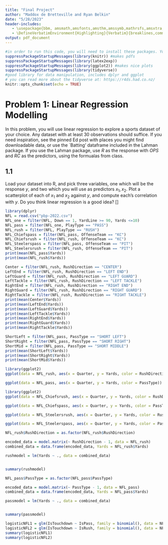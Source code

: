 ```yaml
---
title: "Final Project"
author: "Maddox de Bretteville and Ryan Belkin"
date: "5/28/2023"
header-includes:
   - \usepackage{bbm, amsmath,amsfonts,amsthm,amssymb,mathrsfs,amsxtra,amscd,latexsym, xcolor, graphicx, fvextra}
   - \DefineVerbatimEnvironment{Highlighting}{Verbatim}{breaklines,commandchars=\\\{\}}
output: pdf_document
---
```


\newcommand{\E}{\mathbb{E}}
\newcommand{\Cov}{\mathrm{Cov}}
\newcommand{\diag}{\mathrm{diag}}
\newcommand{\Corr}{\mathrm{Corr}}
\newcommand{\Var}{\mathrm{Var}}
\newcommand{\fix}[1]{\textcolor{red}{\textbf{\large (#1)\normalsize}}}

```r
#in order to run this code, you will need to install these packages. You can do so by going to the install button, or by going to the console and typing, for example, install.packages("knitr")
suppressPackageStartupMessages(library(knitr)) #makes pdfs
suppressPackageStartupMessages(library(latex2exp))
suppressPackageStartupMessages(library(ggplot2)) #makes nice plots
suppressPackageStartupMessages(library(tidyverse))
#good library for data manipulation, includes dplyr and ggplot
# you can read more about the tidyverse at: https://r4ds.had.co.nz/
knitr::opts_chunk$set(echo = TRUE)
```



# Problem 1: Linear Regression Modelling

In this problem, you will use linear regression to explore a sports dataset of your choice. Any dataset with at least 30 observations should suffice. If you need inspiration, see the pinned Ed post with places you might find downloadable data, or use the `Batting' dataframe included in the Lahman package. If you use the Lahman package, use $R$ as the response with $OPS$ and $RC$ as the predictors, using the formualas from class.

## 1.1

Load your dataset into R, and pick three variables, one which will be the response $y$, and two which you will use as predictors $x_1,x_2$. Plot a scatterplot of each of $x_1$ and $x_2$ against $y$, and compute each's correlation with $y$. Do you think linear regression is a good idea? [\textbf{4 points}]

```r

library(dplyr)
NFL = read.csv("pbp-2022.csv")
NFL_one = filter(NFL, Down == 1, YardLine >= 90, Yards <=10)
NFL_pass = filter(NFL_one, PlayType == "PASS")
NFL_rush = filter(NFL, PlayType == "RUSH")
NFL_Chiefspass = filter(NFL_pass, OffenseTeam == "KC")
NFL_Chiefsrush = filter(NFL_rush, OffenseTeam == "KC")
NFL_Steelerspass = filter(NFL_pass, OffenseTeam == "PIT")
NFL_Steelersrush = filter(NFL_rush, OffenseTeam == "PIT")
print(mean(NFL_pass$Yards))
print(mean(NFL_rush$Yards))

```

```r
Center = filter(NFL_rush, RushDirection == "CENTER")
LeftEnd = filter(NFL_rush, RushDirection == "LEFT END")
LeftGuard = filter(NFL_rush, RushDirection == "LEFT GUARD")
LeftTackle = filter(NFL_rush, RushDirection == "LEFT TACKLE")
RightEnd = filter(NFL_rush, RushDirection == "RIGHT END")
RightGuard = filter(NFL_rush, RushDirection == "RIGHT GUARD")
RightTackle = filter(NFL_rush, RushDirection == "RIGHT TACKLE")
print(mean(Center$Yards))
print(mean(LeftEnd$Yards))
print(mean(LeftGuard$Yards))
print(mean(LeftTackle$Yards))
print(mean(RightEnd$Yards))
print(mean(RightGuard$Yards))
print(mean(RightTackle$Yards))
```

```r
ShortLeft = filter(NFL_pass, PassType == "SHORT LEFT")
ShortRight = filter(NFL_pass, PassType == "SHORT RIGHT")
ShortMid = filter(NFL_pass, PassType == "SHORT MIDDLE")
print(mean(ShortLeft$Yards))
print(mean(ShortRight$Yards))
print(mean(ShortMid$Yards))
```




```r

library(ggplot2)
ggplot(data = NFL_rush, aes(x = Quarter, y = Yards, color = RushDirection)) + geom_point() + ggtitle("2022 NFL Rush Plays on Opponent 10 Yard Line and In" ) + theme(plot.title = element_text(hjust = 0.5))

ggplot(data = NFL_pass, aes(x = Quarter, y = Yards, color = PassType)) + geom_point() + ggtitle("2022 NFL Pass Plays on Opponent 10 Yard Line and In" ) + theme(plot.title = element_text(hjust = 0.5))


```


```r

library(ggplot2)
ggplot(data = NFL_Chiefsrush, aes(x = Quarter, y = Yards, color = RushDirection)) + geom_point() + ggtitle("2022 KC Rush Plays on Opponent 10 Yard Line and In" ) + theme(plot.title = element_text(hjust = 0.5))

ggplot(data = NFL_Chiefspass, aes(x = Quarter, y = Yards, color = PassType)) + geom_point() + ggtitle("2022 KC Pass Plays on Opponent 10 Yard Line and In" ) + theme(plot.title = element_text(hjust = 0.5))

ggplot(data = NFL_Steelersrush, aes(x = Quarter, y = Yards, color = RushDirection)) + geom_point() + ggtitle("2022 PIT Rush Plays on Opponent 10 Yard Line and In" ) + theme(plot.title = element_text(hjust = 0.5))

ggplot(data = NFL_Steelerspass, aes(x = Quarter, y = Yards, color = PassType)) + geom_point() + ggtitle("2022 PIT Pass Plays on Opponent 10 Yard Line and In" ) + theme(plot.title = element_text(hjust = 0.5))


```



```r

NFL_rush$RushDirection = as.factor(NFL_rush$RushDirection)

encoded_data = model.matrix(~ RushDirection - 1, data = NFL_rush)
combined_data = data.frame(encoded_data, Yards = NFL_rush$Yards)

rushmodel = lm(Yards ~ ., data = combined_data)


summary(rushmodel)

```



```r

NFL_pass$PassType = as.factor(NFL_pass$PassType)

encoded_data = model.matrix(~ PassType - 1, data = NFL_pass)
combined_data = data.frame(encoded_data, Yards = NFL_pass$Yards)

passmodel = lm(Yards ~ ., data = combined_data)


summary(passmodel)

```

```r

logisticNFL1 = glm(IsTouchdown ~ IsPass, family = binomial(), data = NFL_one)
logisticNFL2 = glm(IsTouchdown ~ IsRush, family = binomial(), data = NFL_one)
summary(logisticNFL1)
summary(logisticNFL2)
```



